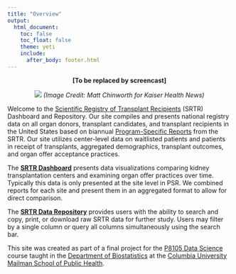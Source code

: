 ```yaml
---
title: "Overview"
output: 
  html_document:
    toc: false
    toc_float: false
    theme: yeti
    include:
      after_body: footer.html
---
```



<center>
**[To be replaced by screencast]**

![](./img/OrganTracking_Kidney_1350.jpeg) *(Image Credit: Matt Chinworth for Kaiser Health News)*
<!-- Image taken from https://khn.org/news/how-lifesaving-organs-for-transplant-go-missing-in-transit/ -->

</center>

Welcome to the [Scientific Registry of Transplant Recipients](https://www.srtr.org/) (SRTR) Dashboard and Repository. Our site compiles and presents national registry data on all organ donors, transplant candidates, and transplant recipients in the United States based on biannual [Program-Specific Reports](https://www.srtr.org/reports/program-specific-reports/) from the SRTR. Our site utilizes center-level data on waitlisted patients and patients in receipt of transplants, aggregated demographics, transplant outcomes, and organ offer acceptance practices.   

The [**SRTR Dashboard**](dashboard.html) presents data visualizations comparing kidney transplantation centers and examining organ offer practices over time. Typically this data is only presented at the site level in PSR. We combined reports for each site and present them in an aggregated format to allow for direct comparison.   

The [**SRTR Data Repository**](data_repository.html) provides users with the ability to search and copy, print, or download raw SRTR data for further study. Users may filter by a single column or query all columns simultaneously using the search bar.

This site was created as part of a final project for the [P8105 Data Science](https://www.p8105.com/) course taught in the [Department of Biostatistics](http://www.publichealth.columbia.edu/academics/departments/biostatistics) at the [Columbia University Mailman School of Public Health](http://www.publichealth.columbia.edu/).
